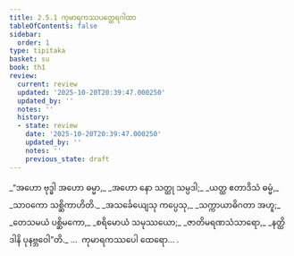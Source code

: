 ```yaml
---
title: 2.5.1 ကုမာရကဿပတ္ထေရဂါထာ
tableOfContents: false
sidebar:
  order: 1
type: tipitaka
basket: su
book: th1
review:
  current: review
  updated: '2025-10-20T20:39:47.000250'
  updated_by: ''
  notes: ''
  history:
  - state: review
    date: '2025-10-20T20:39:47.000250'
    updated_by: ''
    notes: ''
    previous_state: draft
---
```



<DynamicBreadcrumb />


<ReviewStatus review={frontmatter.review} showDetails={true} />

<HypothesisAnnotation frontmatter={frontmatter} />

<Division number="201" book="th1" e="ch" v="19" p="259">

<Paragraph number="402" type="verses" book="th1">
_“အဟော ဗုဒ္ဓါ အဟော ဓမ္မာ,_  
_အဟော နော သတ္ထု သမ္ပဒါ;_  
_ယတ္ထ ဧတာဒိသံ ဓမ္မံ,_  
_သာဝကော သစ္ဆိကာဟိတိ._  

</Paragraph>

</Division>
<Division number="202" book="th1" e="ch" v="19" p="259">

<Paragraph number="403" type="verses" book="th1">
_အသင်္ခေယျေသု ကပ္ပေသု,_  
_သက္ကာယာဓိဂတာ အဟူ;_  
_တေသမယံ ပစ္ဆိမကော,_  
_စရိမောယံ သမုဿယော;_  
_ဇာတိမရဏသံသာရော,_  
_နတ္ထိ ဒါနိ ပုနဗ္ဘဝေါ”တိ._  


</Paragraph>
</Division>

<Paragraph number="404" type="center" book="th1">
…  ကုမာရကဿပေါ ထေရော… .
</Paragraph>